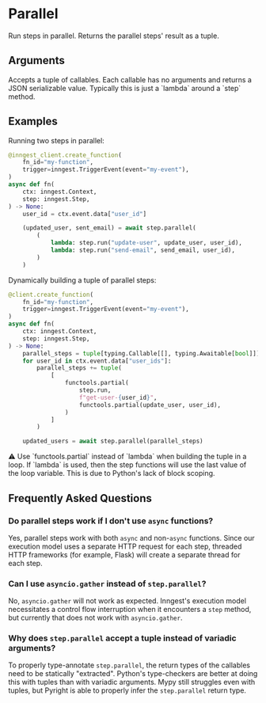 # Parallel <VersionBadge version="v0.3.0+" />

Run steps in parallel. Returns the parallel steps' result as a tuple.

## Arguments

<Properties>
  <Property name="callables" type="tuple[Callable[[], object], ...]" required>
    Accepts a tuple of callables. Each callable has no arguments and returns a JSON serializable value. Typically this is just a `lambda` around a `step` method.
  </Property>
</Properties>

## Examples

Running two steps in parallel:
```py
@inngest_client.create_function(
    fn_id="my-function",
    trigger=inngest.TriggerEvent(event="my-event"),
)
async def fn(
    ctx: inngest.Context,
    step: inngest.Step,
) -> None:
    user_id = ctx.event.data["user_id"]

    (updated_user, sent_email) = await step.parallel(
        (
            lambda: step.run("update-user", update_user, user_id),
            lambda: step.run("send-email", send_email, user_id),
        )
    )
```

Dynamically building a tuple of parallel steps:
```py
@client.create_function(
    fn_id="my-function",
    trigger=inngest.TriggerEvent(event="my-event"),
)
async def fn(
    ctx: inngest.Context,
    step: inngest.Step,
) -> None:
    parallel_steps = tuple[typing.Callable[[], typing.Awaitable[bool]]]()
    for user_id in ctx.event.data["user_ids"]:
        parallel_steps += tuple(
            [
                functools.partial(
                    step.run,
                    f"get-user-{user_id}",
                    functools.partial(update_user, user_id),
                )
            ]
        )

    updated_users = await step.parallel(parallel_steps)
```

<Callout variant="warning">
  <span className="text-yellow-300">⚠️</span> Use `functools.partial` instead of `lambda` when building the tuple in a loop. If `lambda` is used, then the step functions will use the last value of the loop variable. This is due to Python's lack of block scoping.
</Callout>

## Frequently Asked Questions

### Do parallel steps work if I don't use `async` functions?

Yes, parallel steps work with both `async` and non-`async` functions. Since our execution model uses a separate HTTP request for each step, threaded HTTP frameworks (for example, Flask) will create a separate thread for each step.

### Can I use `asyncio.gather` instead of `step.parallel`?

No, `asyncio.gather` will not work as expected. Inngest's execution model necessitates a control flow interruption when it encounters a `step` method, but currently that does not work with `asyncio.gather`.

### Why does `step.parallel` accept a tuple instead of variadic arguments?

To properly type-annotate `step.parallel`, the return types of the callables need to be statically "extracted". Python's type-checkers are better at doing this with tuples than with variadic arguments. Mypy still struggles even with tuples, but Pyright is able to properly infer the `step.parallel` return type.
